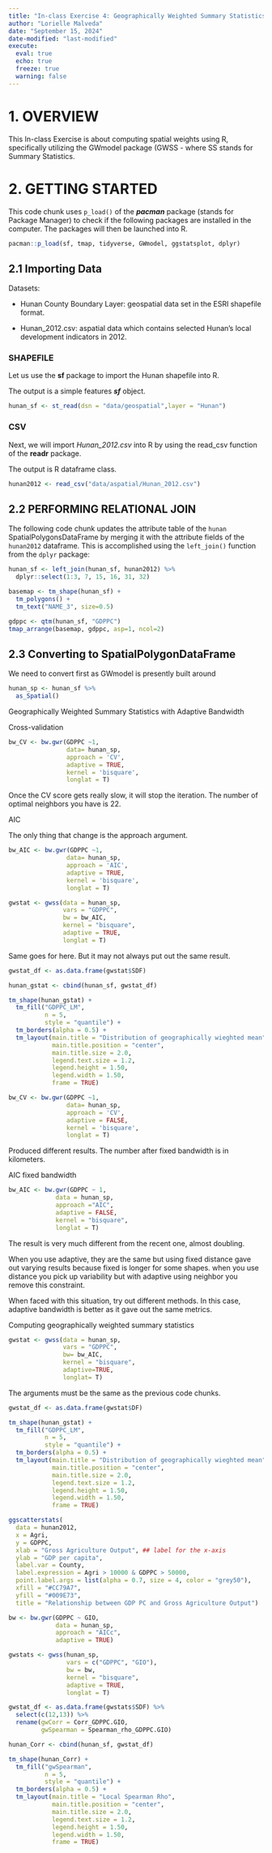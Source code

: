 ```yaml
---
title: "In-class Exercise 4: Geographically Weighted Summary Statistics - gwModel methods"
author: "Lorielle Malveda"
date: "September 15, 2024"
date-modified: "last-modified"
execute: 
  eval: true
  echo: true
  freeze: true
  warning: false
---
```


# 1. OVERVIEW

This In-class Exercise is about computing spatial weights using R, specifically utilizing the GWmodel package (GWSS - where SS stands for Summary Statistics.

# 2. GETTING STARTED

This code chunk uses `p_load()` of the ***pacman*** package (stands for Package Manager) to check if the following packages are installed in the computer. The packages will then be launched into R.

```r
pacman::p_load(sf, tmap, tidyverse, GWmodel, ggstatsplot, dplyr)
```

## 2.1 Importing Data

Datasets:

-   Hunan County Boundary Layer: geospatial data set in the ESRI shapefile format.

-   Hunan_2012.csv: aspatial data which contains selected Hunan’s local development indicators in 2012.

### **SHAPEFILE**

Let us use the **sf** package to import the Hunan shapefile into R.

The output is a simple features ***sf*** object.

```r
hunan_sf <- st_read(dsn = "data/geospatial",layer = "Hunan")
```

### CSV

Next, we will import *Hunan_2012.csv* into R by using the read_csv function of the **readr** package.

The output is R dataframe class.

```r
hunan2012 <- read_csv("data/aspatial/Hunan_2012.csv")
```

## 2.2 PERFORMING RELATIONAL JOIN

The following code chunk updates the attribute table of the `hunan` SpatialPolygonsDataFrame by merging it with the attribute fields of the `hunan2012` dataframe. This is accomplished using the `left_join()` function from the `dplyr` package:

```r
hunan_sf <- left_join(hunan_sf, hunan2012) %>%
  dplyr::select(1:3, 7, 15, 16, 31, 32)
```

```r
basemap <- tm_shape(hunan_sf) +
  tm_polygons() +
  tm_text("NAME_3", size=0.5)

gdppc <- qtm(hunan_sf, "GDPPC")
tmap_arrange(basemap, gdppc, asp=1, ncol=2)
```

## 2.3 Converting to SpatialPolygonDataFrame

We need to convert first as GWmodel is presently built around

```r
hunan_sp <- hunan_sf %>%
  as_Spatial()
```

Geographically Weighted Summary Statistics with Adaptive Bandwidth

Cross-validation

```r
bw_CV <- bw.gwr(GDPPC ~1,
                data= hunan_sp,
                approach = 'CV',
                adaptive = TRUE,
                kernel = 'bisquare',
                longlat = T)
```

Once the CV score gets really slow, it will stop the iteration. The number of optimal neighbors you have is 22.

AIC

The only thing that change is the approach argument.

```r
bw_AIC <- bw.gwr(GDPPC ~1,
                data= hunan_sp,
                approach = 'AIC',
                adaptive = TRUE,
                kernel = 'bisquare',
                longlat = T)
```

```r
gwstat <- gwss(data = hunan_sp,
               vars = "GDPPC",
               bw = bw_AIC,
               kernel = "bisquare",
               adaptive = TRUE,
               longlat = T)
```

Same goes for here. But it may not always put out the same result.

```r
gwstat_df <- as.data.frame(gwstat$SDF)
```

```r
hunan_gstat <- cbind(hunan_sf, gwstat_df)
```

```r
tm_shape(hunan_gstat) +
  tm_fill("GDPPC_LM",
          n = 5,
          style = "quantile") +
  tm_borders(alpha = 0.5) +
  tm_layout(main.title = "Distribution of geographically wieghted mean",
            main.title.position = "center",
            main.title.size = 2.0,
            legend.text.size = 1.2,
            legend.height = 1.50, 
            legend.width = 1.50,
            frame = TRUE)
```

```r
bw_CV <- bw.gwr(GDPPC ~1,
                data= hunan_sp,
                approach = 'CV',
                adaptive = FALSE,
                kernel = 'bisquare',
                longlat = T)
```

Produced different results. The number after fixed bandwidth is in kilometers.

AIC fixed bandwidth

```r
bw_AIC <- bw.gwr(GDPPC ~ 1, 
             data = hunan_sp,
             approach ="AIC",
             adaptive = FALSE, 
             kernel = "bisquare", 
             longlat = T)
```

The result is very much different from the recent one, almost doubling.

When you use adaptive, they are the same but using fixed distance gave out varying results because fixed is longer for some shapes. when you use distance you pick up variability but with adaptive using neighbor you remove this constraint.

When faced with this situation, try out different methods. In this case, adaptive bandwidth is better as it gave out the same metrics.

Computing geographically weighted summary statistics

```r
gwstat <- gwss(data = hunan_sp, 
               vars = "GDPPC", 
               bw= bw_AIC, 
               kernel = "bisquare", 
               adaptive=TRUE, 
               longlat= T)
```

The arguments must be the same as the previous code chunks.

```r
gwstat_df <- as.data.frame(gwstat$DF)
```

```r
tm_shape(hunan_gstat) +
  tm_fill("GDPPC_LM",
          n = 5,
          style = "quantile") +
  tm_borders(alpha = 0.5) +
  tm_layout(main.title = "Distribution of geographically wieghted mean",
            main.title.position = "center",
            main.title.size = 2.0,
            legend.text.size = 1.2,
            legend.height = 1.50, 
            legend.width = 1.50,
            frame = TRUE)
```

```r
ggscatterstats(
  data = hunan2012, 
  x = Agri, 
  y = GDPPC,
  xlab = "Gross Agriculture Output", ## label for the x-axis
  ylab = "GDP per capita", 
  label.var = County, 
  label.expression = Agri > 10000 & GDPPC > 50000, 
  point.label.args = list(alpha = 0.7, size = 4, color = "grey50"),
  xfill = "#CC79A7", 
  yfill = "#009E73", 
  title = "Relationship between GDP PC and Gross Agriculture Output")
```

```r
bw <- bw.gwr(GDPPC ~ GIO, 
             data = hunan_sp, 
             approach = "AICc", 
             adaptive = TRUE)
```

```r
gwstats <- gwss(hunan_sp, 
                vars = c("GDPPC", "GIO"), 
                bw = bw,
                kernel = "bisquare",
                adaptive = TRUE, 
                longlat = T)
```

```r
gwstat_df <- as.data.frame(gwstats$SDF) %>%
  select(c(12,13)) %>%
  rename(gwCorr = Corr_GDPPC.GIO,
         gwSpearman = Spearman_rho_GDPPC.GIO)
```

```r
hunan_Corr <- cbind(hunan_sf, gwstat_df)
```

```r
tm_shape(hunan_Corr) +
  tm_fill("gwSpearman",
          n = 5,
          style = "quantile") +
  tm_borders(alpha = 0.5) +
  tm_layout(main.title = "Local Spearman Rho",
            main.title.position = "center",
            main.title.size = 2.0,
            legend.text.size = 1.2,
            legend.height = 1.50, 
            legend.width = 1.50,
            frame = TRUE)
```
